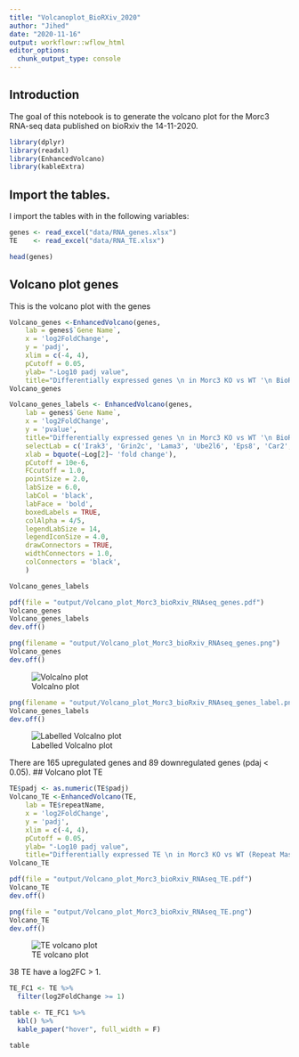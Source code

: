 ```yaml
---
title: "Volcanoplot_BioRXiv_2020"
author: "Jihed"
date: "2020-11-16"
output: workflowr::wflow_html
editor_options:
  chunk_output_type: console
---
```


## Introduction

The goal of this notebook is to generate the volcano plot for the Morc3 RNA-seq data published on bioRxiv the 14-11-2020.

```r

library(dplyr)
library(readxl)
library(EnhancedVolcano)
library(kableExtra)
```

## Import the tables.

I import the tables with in the following variables:

```r

genes <- read_excel("data/RNA_genes.xlsx")
TE    <- read_excel("data/RNA_TE.xlsx")
```

```r
head(genes)
```

## Volcano plot genes

This is the volcano plot with the genes

```r
Volcano_genes <-EnhancedVolcano(genes,
    lab = genes$`Gene Name`,
    x = 'log2FoldChange',
    y = 'padj',
    xlim = c(-4, 4),
    pCutoff = 0.05,
    ylab= "-Log10 padj value",
    title="Differentially expressed genes \n in Morc3 KO vs WT '\n BioRXiv 2020")
Volcano_genes
```

```r

Volcano_genes_labels <- EnhancedVolcano(genes,
    lab = genes$`Gene Name`,
    x = 'log2FoldChange',
    y = 'pvalue',
    title="Differentially expressed genes \n in Morc3 KO vs WT '\n BioRXiv 2020",
    selectLab = c('Irak3', 'Grin2c', 'Lama3', 'Ube2l6', 'Eps8', 'Car2', 'Morc3', 'Rhox5', 'Odf2l'),
    xlab = bquote(~Log[2]~ 'fold change'),
    pCutoff = 10e-6,
    FCcutoff = 1.0,
    pointSize = 2.0,
    labSize = 6.0,
    labCol = 'black',
    labFace = 'bold',
    boxedLabels = TRUE,
    colAlpha = 4/5,
    legendLabSize = 14,
    legendIconSize = 4.0,
    drawConnectors = TRUE,
    widthConnectors = 1.0,
    colConnectors = 'black',
    )

Volcano_genes_labels
```

```r
pdf(file = "output/Volcano_plot_Morc3_bioRxiv_RNAseq_genes.pdf")
Volcano_genes
Volcano_genes_labels
dev.off()
```

```r
png(filename = "output/Volcano_plot_Morc3_bioRxiv_RNAseq_genes.png")
Volcano_genes
dev.off()
```

![Volcalno plot](../output/Volcano_plot_Morc3_bioRxiv_RNAseq_genes.png)

```r
png(filename = "output/Volcano_plot_Morc3_bioRxiv_RNAseq_genes_label.png")
Volcano_genes_labels
dev.off()

```

![Labelled Volcalno plot](../output/Volcano_plot_Morc3_bioRxiv_RNAseq_genes_label.png)

There are 165 upregulated genes and 89 downregulated genes (pdaj \< 0.05). \#\# Volcano plot TE

```r

TE$padj <- as.numeric(TE$padj)
Volcano_TE <-EnhancedVolcano(TE,
    lab = TE$repeatName,
    x = 'log2FoldChange',
    y = 'padj',
    xlim = c(-4, 4),
    pCutoff = 0.05,
    ylab= "-Log10 padj value",
    title="Differentially expressed TE \n in Morc3 KO vs WT (Repeat Masker mm10) '\n BioRXiv 2020")
Volcano_TE
```

```r
pdf(file = "output/Volcano_plot_Morc3_bioRxiv_RNAseq_TE.pdf")
Volcano_TE
dev.off()
```

```r
png(file = "output/Volcano_plot_Morc3_bioRxiv_RNAseq_TE.png")
Volcano_TE
dev.off()
```

![TE volcano plot](../output/Volcano_plot_Morc3_bioRxiv_RNAseq_TE.png)

38 TE have a log2FC \> 1.

```r
TE_FC1 <- TE %>%
  filter(log2FoldChange >= 1)
```

```r
table <- TE_FC1 %>%
  kbl() %>%
  kable_paper("hover", full_width = F)

table
```
